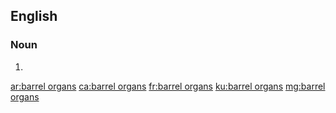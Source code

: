 ==English==

===Noun===
{{head|en|noun plural form}}

# {{plural of|barrel organ|lang=en}}

[[ar:barrel organs]]
[[ca:barrel organs]]
[[fr:barrel organs]]
[[ku:barrel organs]]
[[mg:barrel organs]]